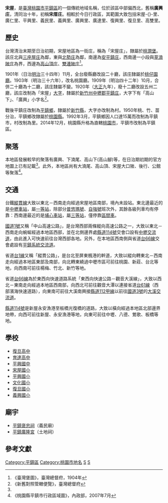 {{noteTA　
|1 = zh-cn:庄; zh-hk:庄; zh-tw:庄;
}}
'''宋屋'''，是[[臺灣|臺灣]][[桃園市|桃園市]][[平鎮區|平鎮區]]的一個傳統地域名稱，位於該區中部偏西北，舊稱'''廣興庄'''，清同治十年，初稱'''宋厝庄'''。相較於今日行政區，其範圍大致包括宋屋-{}-里、廣仁里、平興里、義民里、義興里、廣興里、廣達里、復興里、復旦里、高雙里。

==歷史==
{{seealso|宋氏新恩公#台灣桃園宋氏}}
台灣清治末期至日治初期，宋屋地區為一街庄，稱為「宋屋庄」，隸屬於[[桃澗堡|桃澗堡]]。該庄北與[[三座屋_(中壢區)|三座屋庄]]為鄰，東與[[北勢_(桃園市平鎮區)|北勢庄]]為鄰，南邊為[[安平鎮庄|安平鎮庄]]，西南邊一小段與[[草湳陂庄|草湳陂庄]]為界，西邊為[[高山頂庄|高山頂庄]]、[[雙連陂庄|雙連陂庄]]<ref>《臺灣堡圖》，臺灣總督府，1904年</ref>。

1901年（日治[[明治|明治]]三十四年）11月，全台廢縣廳改設二十廳，該庄隸屬於[[桃仔園廳|桃仔園廳]]。1903年（明治三十六年），改名桃園廳。1909年（明治四十二年）10月，合併二十廳為十二廳，該庄隸屬不變。1920年（[[大正|大正]]九年），廢十二廳改設五州二廳，該庄改制為「宋屋」[[大字|大字]]，隸屬於[[新竹州|新竹州]][[中壢郡|中壢郡]][[平鎮庄|平鎮庄]]，大字下有「高山下」、「廣興」小字名<ref>《新舊對照管轄便覽》，臺灣總督府</ref>。

戰後平鎮庄改制為[[平鎮鄉|平鎮鄉]]，隸屬於[[新竹縣|新竹縣]]，大字亦改制為村。1950年桃、竹、苗分治，平鎮鄉改隸屬於[[桃園縣|桃園縣]]。1992年3月，平鎮鄉因人口達15萬而改制為平鎮市，村改制為里。2014年12月，桃園縣升格為直轄[[桃園市|桃園市]]，平鎮市改制為平鎮區。

==聚落==
本地區發展較早的聚落有廣興、下湳尾、高山下(高山腳)等，在日治期初期的官方地圖上已有記載<ref name="臺灣堡圖"/>。此外，本地區尚有大湳尾、高山頂、宋屋大口陂、後行、公館等聚落<ref>《桃園縣平鎮市行政區域圖》，內政部，2007年7月</ref>。

==交通==
台鐵[[縱貫線_(北段)|縱貫線]]大致以東北－西南走向經過宋屋地區南部，境內未設站。東北邊最近的是[[中壢車站|中壢車站]]，屬[[一等站_(台鐵)|一等站]]，除部分[[普悠瑪號|普悠瑪號]]、[[自強號|自強號]]班次外，其餘各級列車均有停靠：西南邊最近的是[[埔心車站|埔心車站]]，屬[[三等站_(台鐵)|三等站]]，僅停靠[[台鐵區間車|區間車]]。

[[中山高速公路|國道1號]]又稱「中山高速公路」，是台灣西部兩條縱向高速公路之一，大致以東北－西南走向蜿蜒經過本地區西部，並在北側邊界處[[縣道114號|縣道114號]]交會口設有[[中壢交流道|中壢交流道]]，由此進入可快速前往台灣西部各地。另外，在本地區西南側與省道[[台66線|台66線]]交會處設有[[平鎮系統交流道|平鎮系統交流道]]。

省道[[台1線|台1線]]又稱「縱貫公路」，是台北至屏東楓港的幹道，大致以縱向轉東北－西南走向經過本地區東部及南部，向北轉東繞過中壢市區可前往桃園、新莊、台北等地，向西南可前往楊梅、竹北、新竹等地。

省道[[台66線|台66線]]為於東西向快速道路系統「東西向快速公路－觀音大溪線」，大致以西北－東南走向經過本地區西南部，向西北可前往觀音大潭以連接省道[[台61線|台61線]]（西部濱海快速道路），向東南可前往大溪南興接[[縣道112號#甲線|縣道112甲線]]以前往[[福爾摩沙高速公路|國道3號]]的[[大溪交流道|大溪交流道]]。

[[縣道114號|縣道114號]]是新屋永安漁港至板橋光復橋的道路，大致以橫向經過本地區北部邊界地帶，向西可前往新屋、永安漁港等地，向東可前往中壢、八德、鶯歌、板橋等地。

==學校==
*[[復旦高中|復旦高中]]
*[[育達高中|育達高中]]
*[[平興國中|平興國中]]
*[[桃園市平鎮區宋屋國小|宋屋國小]]
*[[平興國小|平興國小]]
*[[文化國小|文化國小]]
*[[復旦國小|復旦國小]]
*[[義興國小|義興國小]]

==廟宇==
*[[平鎮褒忠祠|平鎮褒忠祠]]（義民廟）
*[[平鎮廣隆宮|平鎮廣隆宮]]（土地祠）

==參考文獻==
{{reflist}}

{{中壢郡}}

[[Category:平鎮區|Category:平鎮區]]
[[Category:桃園市地名|Category:桃園市地名]]
[[Category:桃澗堡|S]]
[[Category:中壢郡大字|S]]